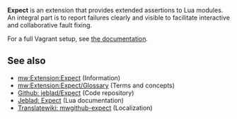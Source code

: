 '''Expect''' is an extension that provides extended assertions to Lua modules. An integral part is to report failures clearly and visible to facilitate interactive and collaborative fault fixing.

For a full Vagrant setup, see [https://jeblad.github.io/Expect/topics/vagrant.md.html the documentation].

== See also ==

* [[mw:Extension:Expect]] (Information)
* [[mw:Extension:Expect/Glossary]] (Terms and concepts)
* [https://github.com/jeblad/Expect Github: jeblad/Expect] (Code repository)
* [https://jeblad.github.io/Expect/ Jeblad: Expect] (Lua documentation)
* [https://translatewiki.net/wiki/Special:Translate/mwgithub-expect Translatewiki: mwgithub-expect] (Localization)
